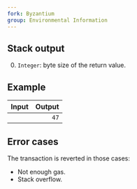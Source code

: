 ```yaml
---
fork: Byzantium
group: Environmental Information
---
```


## Stack output

0. `Integer`: byte size of the return value.

## Example

| Input | Output |
|------:|-------:|
|  | `47` |

## Error cases

The transaction is reverted in those cases:
- Not enough gas.
- Stack overflow.
